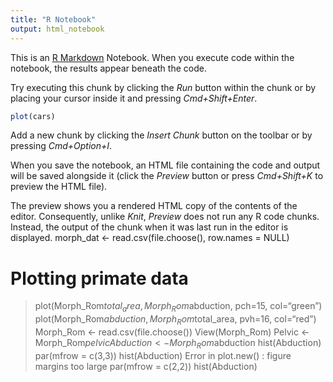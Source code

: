 ```yaml
---
title: "R Notebook"
output: html_notebook
---
```


This is an [R Markdown](http://rmarkdown.rstudio.com) Notebook. When you execute code within the notebook, the results appear beneath the code. 

Try executing this chunk by clicking the *Run* button within the chunk or by placing your cursor inside it and pressing *Cmd+Shift+Enter*. 

```r
plot(cars)
```

Add a new chunk by clicking the *Insert Chunk* button on the toolbar or by pressing *Cmd+Option+I*.

When you save the notebook, an HTML file containing the code and output will be saved alongside it (click the *Preview* button or press *Cmd+Shift+K* to preview the HTML file). 

The preview shows you a rendered HTML copy of the contents of the editor. Consequently, unlike *Knit*, *Preview* does not run any R code chunks. Instead, the output of the chunk when it was last run in the editor is displayed.
morph_dat <-  read.csv(file.choose(), row.names = NULL)


# Plotting primate data
> plot(Morph_Rom$total_area, Morph_Rom$abduction, pch=15, col="green")
> plot(Morph_Rom$abduction, Morph_Rom$total_area, pvh=16, col="red")
Morph_Rom <- read.csv(file.choose())
> View(Morph_Rom)
> Pelvic <- Morph_Rom$pelvic
> Abduction <- Morph_Rom$abduction
> hist(Abduction)
> par(mfrow = c(3,3))
> hist(Abduction)
Error in plot.new() : figure margins too large
> par(mfrow = c(2,2))
> hist(Abduction)



